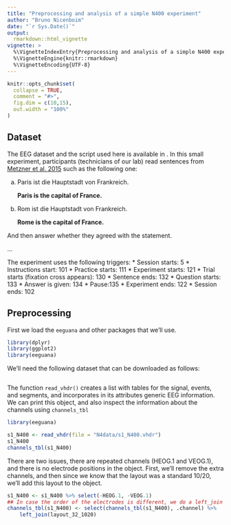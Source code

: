 ```yaml
---
title: "Preprocessing and analysis of a simple N400 experiment"
author: "Bruno Nicenboim"
date: "`r Sys.Date()`"
output: 
  rmarkdown::html_vignette
vignette: >
  %\VignetteIndexEntry{Preprocessing and analysis of a simple N400 experiment}
  %\VignetteEngine{knitr::rmarkdown}
  %\VignetteEncoding{UTF-8}
---
```


```r
knitr::opts_chunk$set(
  collapse = TRUE,
  comment = "#>",
  fig.dim = c(10,15),
  out.width = "100%"
)
```



## Dataset

The EEG dataset and the script used here is available in [](). In this small experiment, participants (technicians of our lab) read sentences from [Metzner et al. 2015]( https://doi.org/10.1162/jocn_a_00731) such as the following one:

a. Paris ist die Hauptstadt von	Frankreich.

   **Paris is the capital of France.**
   
b. Rom ist die Hauptstadt von Frankreich.

   **Rome is the capital of France.**

And then answer whether they agreed with the statement.

...


The experiment uses the following triggers:
* Session starts: 5
* Instructions start: 101
* Practice starts: 111
* Experiment starts: 121
* Trial starts (fixation cross appears): 130
* Sentence ends: 132
* Question starts: 133
* Answer is given: 134
* Pause:135
* Experiment ends: 122
* Session ends: 102


## Preprocessing

First we load the `eeguana` and other packages that we'll use.

```r
library(dplyr)
library(ggplot2)
library(eeguana)
```

We'll need the following dataset that can be downloaded as follows:

```r

``` 

The function `read_vhdr()` creates a list with tables for the signal, events, and
segments, and incorporates in its attributes generic EEG information. We can print this object, and also inspect the information about the channels  using `channels_tbl`

```r
library(eeguana)
``` 

```r
s1_N400 <- read_vhdr(file = "N4data/s1_N400.vhdr")
s1_N400
channels_tbl(s1_N400)
```

There are two issues, there are repeated channels (HEOG.1 and VEOG.1), and there is no electrode positions in the object. First, we'll remove the extra channels, and then since we know that the layout was a standard 10/20, we'll add this layout to the object.


```r
s1_N400 <- s1_N400 %>% select(-HEOG.1, -VEOG.1)
## In case the order of the electrodes is different, we do a left_join instead of replacing the table:
channels_tbl(s1_N400) <- select(channels_tbl(s1_N400), .channel) %>%
    left_join(layout_32_1020)
```
